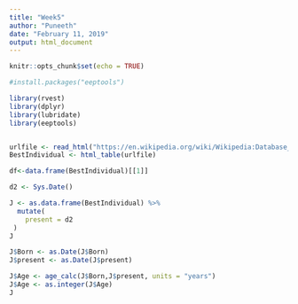 ```yaml
---
title: "Week5"
author: "Puneeth"
date: "February 11, 2019"
output: html_document
---
```


```r
knitr::opts_chunk$set(echo = TRUE)
```

```r
#install.packages("eeptools")

library(rvest)
library(dplyr)
library(lubridate)
library(eeptools)


urlfile <- read_html("https://en.wikipedia.org/wiki/Wikipedia:Database_reports/Birthday_today")
BestIndividual <- html_table(urlfile)

df<-data.frame(BestIndividual)[[1]]

d2 <- Sys.Date()

J <- as.data.frame(BestIndividual) %>%
  mutate(
    present = d2
 )
J

J$Born <- as.Date(J$Born)
J$present <- as.Date(J$present)

J$Age <- age_calc(J$Born,J$present, units = "years") 
J$Age <- as.integer(J$Age)
J












```

